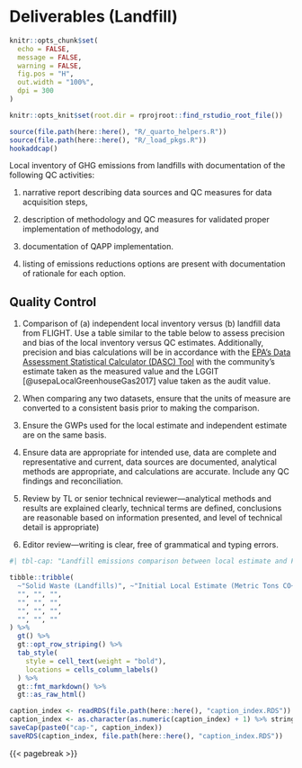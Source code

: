 # Deliverables (Landfill)
```r
knitr::opts_chunk$set(
  echo = FALSE,
  message = FALSE,
  warning = FALSE,
  fig.pos = "H",
  out.width = "100%",
  dpi = 300
)

knitr::opts_knit$set(root.dir = rprojroot::find_rstudio_root_file())
```
```r
source(file.path(here::here(), "R/_quarto_helpers.R"))
source(file.path(here::here(), "R/_load_pkgs.R"))
hookaddcap()
```

Local inventory of GHG emissions from landfills with documentation of the following QC activities: 

(1) narrative report describing data sources and QC measures for data acquisition steps, 

(2) description of methodology and QC measures for validated proper implementation of methodology, and

(3) documentation of QAPP implementation.

(4) listing of emissions reductions options are present with documentation of rationale for each option.


## Quality Control {#sec-waste-qc-procedure}


1.	Comparison of (a) independent local inventory versus (b) landfill data from FLIGHT. Use a table similar to the table below to assess precision and bias of the local inventory versus QC estimates. Additionally, precision and bias calculations will be in accordance with the [EPA’s Data Assessment Statistical Calculator (DASC) Tool](https://www.epa.gov/sites/default/files/2020-10/dasc_11_3_17.xls) with the community’s estimate taken as the measured value and the LGGIT [@usepaLocalGreenhouseGas2017] value taken as the audit value.

2.	When comparing any two datasets, ensure that the units of measure are converted to a consistent basis prior to making the comparison.

3.	Ensure the GWPs used for the local estimate and independent estimate are on the same basis. 

4.	Ensure data are appropriate for intended use, data are complete and representative and current, data sources are documented, analytical methods are appropriate, and calculations are accurate. Include any QC findings and reconciliation.

5.	Review by TL or senior technical reviewer—analytical methods and results are explained clearly, technical terms are defined, conclusions are reasonable based on information presented, and level of technical detail is appropriate)

6.	Editor review—writing is clear, free of grammatical and typing errors.


```r
#| tbl-cap: "Landfill emissions comparison between local estimate and FLIGHT."

tibble::tribble(
  ~"Solid Waste (Landfills)", ~"Initial Local Estimate (Metric Tons CO~2~e)", ~"FLIGHT Data (Metric Tons CO~2~e)",
  "", "", "",
  "", "", "",
  "", "", "",
  "", "", ""
) %>%
  gt() %>%
  gt::opt_row_striping() %>%
  tab_style(
    style = cell_text(weight = "bold"),
    locations = cells_column_labels()
  ) %>%
  gt::fmt_markdown() %>%
  gt::as_raw_html()
```


```r
caption_index <- readRDS(file.path(here::here(), "caption_index.RDS"))
caption_index <- as.character(as.numeric(caption_index) + 1) %>% stringr::str_pad(width = 2, side = "left", pad = "0")
saveCap(paste0("cap-", caption_index))
saveRDS(caption_index, file.path(here::here(), "caption_index.RDS"))
```
{{< pagebreak >}}
